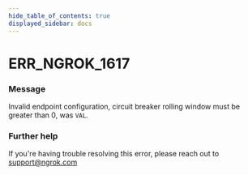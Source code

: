 ```yaml
---
hide_table_of_contents: true
displayed_sidebar: docs
---
```



# ERR_NGROK_1617

### Message

Invalid endpoint configuration, circuit breaker rolling window must be greater than 0, was `VAL`.

<ErrorDetails error="err_ngrok_1617" />

### Further help

If you're having trouble resolving this error, please reach out to [support@ngrok.com](mailto:support@ngrok.com?subject=Help%20with%20ERR_NGROK_1617)

